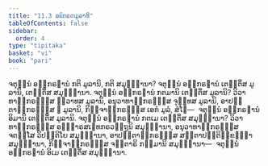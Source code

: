 ```yaml
---
title: "11.3 ອຘິກຣຓມູລາທິ"
tableOfContents: false
sidebar:
  order: 4
type: "tipitaka"
basket: "vi"
book: "pari"
---
```



<DynamicBreadcrumb />

<Division number="343" book="pari">

<Paragraph number="1715" book="pari">
ຈຕຸນ຺ນໍ ອຘິກຣຓານໍ ກຕິ ມູລານິ, ກຕິ ສມຸຏ຺ຐານາ? ຈຕຸນ຺ນໍ ອຘິກຣຓານໍ ເຕຕ຺ຕິໍສ ມູລານິ, ເຕຕ຺ຕິໍສ ສມຸຏ຺ຐານາ.
</Paragraph>

<Paragraph number="1716" book="pari">
ຈຕຸນ຺ນໍ ອຘິກຣຓານໍ ກຕມານິ ເຕຕ຺ຕິໍສ ມູລານິ? ວິວາທາຘິກຣຓສ຺ສ ທ຺ວາທສ ມູລານິ, ອນຸວາທາຘິກຣຓສ຺ສ ຈຸທ຺ທສ ມູລານິ, ອາປຕ຺ຕາຘິກຣຓສ຺ສ ຉ ມູລານິ, ກິຈ຺ຈາຘິກຣຓສ຺ສ ເອກໍ ມູລໍ, ສໍໂຆ—  ຈຕຸນ຺ນໍ ອຘິກຣຓານໍ ອິມານິ ເຕຕ຺ຕິໍສ ມູລານິ.
</Paragraph>

<Paragraph number="1717" book="pari">
ຈຕຸນ຺ນໍ ອຘິກຣຓານໍ ກຕເມ ເຕຕ຺ຕິໍສ ສມຸຏ຺ຐານາ? ວິວາທາຘິກຣຓສ຺ສ ອຏ຺ຐາຣສເຠທກຣວຕ຺ຖູນິ ສມຸຏ຺ຐານາ, ອນຸວາທາຘິກຣຓສ຺ສ ຈຕສ຺ໂສ ວິປຕ຺ຕິໂຍ ສມຸຏ຺ຐານາ, ອາປຕ຺ຕາຘິກຣຓສ຺ສ ສຕ຺ຕາປຕ຺ຕິກ຺ຂນ຺ຘາ ສມຸຏ຺ຐານາ, ກິຈ຺ຈາຘິກຣຓສ຺ສ ຈຕ຺ຕາຣິ ກມ຺ມານິ ສມຸຏ຺ຐານາ—  ຈຕຸນ຺ນໍ ອຘິກຣຓານໍ ອິເມ ເຕຕ຺ຕິໍສ ສມຸຏ຺ຐານາ.
</Paragraph>
</Division>
